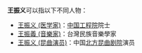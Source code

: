 '''王振义'''可以指以下不同人物：

*[[王振义_(医学家)|王振义 (医学家)]]：[[中国工程院|中国工程院]]院士
*[[王振義_(音樂家)|王振義 (音樂家)]]：台灣民族音樂學家
*[[王振义_(昆曲演员)|王振义 (昆曲演员)]]：中国[[北方昆曲剧院|北方昆曲剧院]]演员

{{disambig|Cat=三字王姓人名消歧義|zhen}}